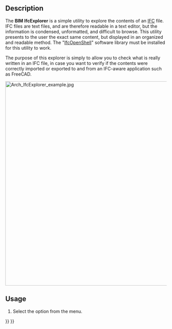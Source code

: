 <languages/>
<translate>

<!--T:6-->
{{Docnav
|[[BIM_Diff|Diff]]
|[[Arch_IfcSpreadsheet|IfcSpreadsheet]]
|[[BIM_Workbench|BIM]]
|IconL=BIM_Diff.svg
|IconR=Arch_IfcSpreadsheet.svg
|IconC=Workbench_BIM.svg
}}

<!--T:1-->
{{GuiCommand
|Name=BIM IfcExplorer
|MenuLocation=Utils → IFC Explorer
|Workbenches=[[BIM_Workbench|BIM]]
|SeeAlso=[[Arch_IFC|Arch IFC]]
}}

==Description== <!--T:2-->

<!--T:3-->
The '''BIM IfcExplorer''' is a simple utility to explore the contents of an [[Arch_IFC|IFC]] file. IFC files are text files, and are therefore readable in a text editor, but the information is condensed, unformatted, and difficult to browse. This utility presents to the user the exact same content, but displayed in an organized and readable method. The "[[IfcOpenShell|IfcOpenShell]]" software library must be installed for this utility to work.

<!--T:4-->
The purpose of this explorer is simply to allow you to check what is really written in an IFC file, in case you want to verify if the contents were correctly imported or exported to and from an IFC-aware application such as FreeCAD. 

</translate>
[[Image:Arch IfcExplorer example.jpg|640px]]
<translate>
<!--T:7-->
{{Caption|IFC Explorer with several properties}}

==Usage== <!--T:11-->

<!--T:12-->
# Select the {{MenuCommand|Utils → [[Image:BIM_IfcExplorer.svg|16px]] IFC Explorer}} option from the menu.


<!--T:8-->
{{Docnav
|[[BIM_Diff|Diff]]
|[[Arch_IfcSpreadsheet|IfcSpreadsheet]]
|[[BIM_Workbench|BIM]]
|IconL=BIM_Diff.svg
|IconR=Arch_IfcSpreadsheet.svg
|IconC=Workbench_BIM.svg
}}

</translate>
{{BIM_Tools_navi{{#translation:}}}}
{{Userdocnavi{{#translation:}}}}